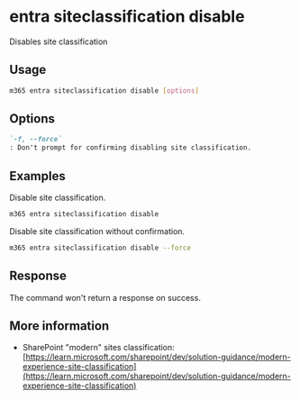 
# entra siteclassification disable

Disables site classification

## Usage

```sh
m365 entra siteclassification disable [options]
```

## Options

```md definition-list
`-f, --force`
: Don't prompt for confirming disabling site classification.
```

<Global />

## Examples

Disable site classification.

```sh
m365 entra siteclassification disable
```

Disable site classification without confirmation.

```sh
m365 entra siteclassification disable --force
```

## Response

The command won't return a response on success.

## More information

- SharePoint "modern" sites classification: [https://learn.microsoft.com/sharepoint/dev/solution-guidance/modern-experience-site-classification](https://learn.microsoft.com/sharepoint/dev/solution-guidance/modern-experience-site-classification)
